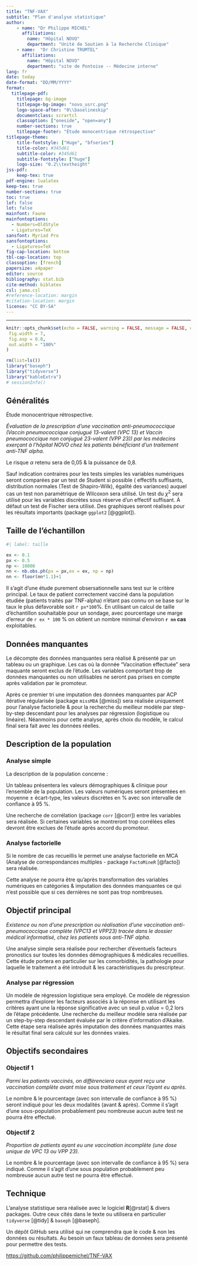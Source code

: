 ```yaml
---
title: "TNF-VAX"
subtitle: "Plan d'analyse statistique"
author: 
    - name: "Dr Philippe MICHEL"
      affiliations:
        name: "Hôpital NOVO"
        department: "Unité de Soutien à la Recherche Clinique"
    - name:  "Dr Christine TRUMTEL"
      affiliations:
        name: "Hôpital NOVO"
        department: "site de Pontoise -- Médecine interne"
lang: fr
date: today
date-format: "DD/MM/YYYY"
format: 
  titlepage-pdf:
    titlepage: bg-image
    titlepage-bg-image: "novo_usrc.png"
    logo-space-after: "0\\baselineskip"
    documentclass: scrartcl
    classoption: ["oneside", "open=any"]
    number-sections: true
    titlepage-footer: "Étude monocentrique rétrospective"
titlepage-theme:
    title-fontstyle: ["Huge", "bfseries"]
    title-color: #345d61
    subtitle-color: #345d61
    subtitle-fontstyle: ["huge"]
    logo-size: "0.2\\textheight"
jss-pdf:
    keep-tex: true   
pdf-engine: lualatex
keep-tex: true
number-sections: true
toc: true
lof: false
lot: false
mainfont: Faune
mainfontoptions:
  - Numbers=OldStyle
  - Ligatures=TeX
sansfont: Myriad Pro
sansfontoptions:
  - Ligatures=TeX
fig-cap-location: bottom
tbl-cap-location: top
classoption: [french]
papersize: a4paper
editor: source
bibliography: stat.bib
cite-method: biblatex
csl: jama.csl
#reference-location: margin
#citation-location: margin
license: "CC BY-SA"
---
```

---

```r
knitr::opts_chunk$set(echo = FALSE, warning = FALSE, message = FALSE, cache = FALSE,
 fig.width = 7,
 fig.asp = 0.8,
 out.width = "100%"
)
```

```r
rm(list=ls())
library("baseph")
library("tidyverse")
library("kableExtra")
# sessionInfo()
```

## Généralités

Étude monocentrique rétrospective.

*Évaluation de la prescription d’une vaccination anti-pneumococcique (Vaccin pneumococcique  conjugué 13-valent (VPC 13) et Vaccin pneumococcique non conjugué 23-valent (VPP 23)) par les médecins exerçant à l'hôpital NOVO chez les patients bénéficiant d’un traitement anti-TNF alpha.*

Le risque $\alpha$ retenu sera de 0,05 & la puissance de 0,8.

Sauf indication contraires pour les tests simples les variables numériques seront comparées par un test de Student si possible ( effectifs suffisants, distribution normales (Test de Shapiro-Wilk), égalité des variances) auquel cas un test non paramétrique de Wilcoxon sera utilisé. Un test du $\chi^2$ sera utilisé pour les variables discrètes sous réserve d'un effectif suffisant. À défaut un test de Fischer sera utilisé. Des graphiques seront réalisés pour les résultats importants (package `ggplot2` [@ggplot]).

## Taille de l'échantillon
 

```r
#| label: taille

ex <- 0.1
px <- 0.5
np <- 10000
nn <- nb.obs.ph(px = px,ex = ex, np = np)
nn <- floor(nn*1.1)+1
```

Il s'agit d'une étude purement obsersationnelle sans test sur le critère principal. Le  taux de patient correctement vacciné dans la population étudiée (patients traités par TNF-alpha) n'étant pas connu on se base sur le taux le plus défavorable soit `r px*100`%. En utilisant un calcul de taille d'échantillon souhaitable pour un sondage, avec pourcentage une marge d'erreur de `r ex * 100` % on obtient un nombre minimal d'environ **`r nn` cas** exploitables. 

## Données manquantes

Le décompte des données manquantes sera réalisé & présenté par un tableau ou un graphique. Les cas où la donnée "Vaccination effectuée" sera maquante seront exclus de l'étude. Les variables comportant trop de données manquantes ou non utilisables ne seront pas prises en compte après validation par le promoteur.

Après ce premier tri une imputation des données manquantes par ACP itérative régularisée (package `missMDA` [@miss]) sera réalisée uniquement pour l'analyse factorielle & pour la recherche du meilleur modèle par step-by-step descendant pour les analyses par régression (logistique ou linéaire). Néanmoins pour cette analyse, après choix du modèle, le calcul final sera fait avec les données réelles. 

## Description de la population

### Analyse simple

La description de la population concerne :

Un tableau présentera les valeurs démographiques & clinique pour l'ensemble de la population. Les valeurs numériques seront présentées en moyenne ± écart-type, les valeurs discrètes en % avec son intervalle de confiance à 95 %. 

Une recherche de corrélation (package `corr` [@corr]) entre les variables sera réalisée. Si certaines variables se montreront trop corrélées elles devront être exclues de l'étude après accord du promoteur. 

### Analyse factorielle

Si le nombre de cas recueillis le permet une analyse factorielle en MCA (Analyse de correspondances multiples - package `FactoMineR` [@facto]) sera réalisée. 

Cette analyse ne pourra être qu'après transformation des variables numériques en catégories & imputation des données manquantes ce qui n'est possible que si ces dernières ne sont pas trop nombreuses.

## Objectif principal

*Existence ou non d’une prescription ou réalisation d’une vaccination anti-pneumococcique complète (VPC13 et VPP23) tracée dans le dossier médical informatisé, chez les patients sous anti-TNF alpha.*
 
Une analyse simple sera réalisée pour rechercher d'éventuels facteurs pronostics sur toutes les données démographiques & médicales recueillies. Cette étude portera en particulier sur les comorbidités, la pathologie pour laquelle le traitement a été introduit & les caractéristiques du prescripteur.


### Analyse par régression

Un modèle de régression logistique sera employé. Ce modèle de régression permettra d’explorer les facteurs associés à la réponse en utilisant les critères ayant une la réponse significative avec un seuil p.value = 0,2 lors de l'étape précédente. Une recherche du meilleur modèle sera réalisée par un step-by-step descendant évaluée par le critère d’information d’Akaike. Cette étape sera réalisée après imputation des données manquantes mais le résultat final sera calculé sur les données vraies. 

## Objectifs secondaires

### Objectif 1

*Parmi les patients vaccinés, on différenciera ceux ayant reçu une vaccination complète avant mise sous traitement et ceux l’ayant eu après.*

Le nombre & le pourcentage (avec son intervalle de confiance à 95 %) seront indiqué pour les deux modalités (avant & après). Comme il s'agit d'une sous-population probablement peu nombreuse aucun autre test ne pourra être effectué.

### Objectif 2

*Proportion de patients ayant eu une vaccination incomplète (une dose unique de VPC 13 ou VPP 23).*

Le nombre & le pourcentage (avec son intervalle de confiance à 95 %) sera indiqué. Comme il s'agit d'une sous population probablement peu nombreuse aucun autre test ne pourra être effectué.

## Technique {.appendix}

L'analyse statistique sera réalisée avec le logiciel **R**[@rstat] & divers packages. Outre ceux cités dans le texte ou utilisera en particulier `tidyverse` [@tidy] & `baseph` [@baseph].

Un dépôt GitHub sera utilisé qui ne comprendra que le code & non les données ou résultats. Au besoin un faux tableau de données sera présenté pour permettre des tests.

<https://github.com/philippemichel/TNF-VAX>
